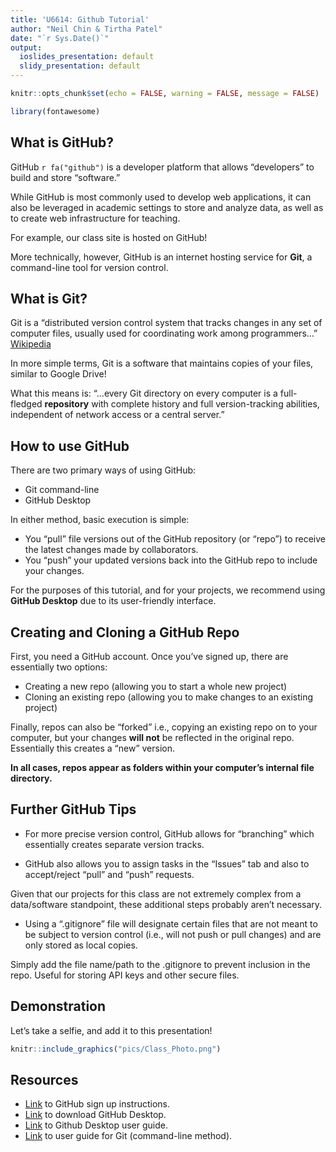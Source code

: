 ```yaml
---
title: 'U6614: Github Tutorial'
author: "Neil Chin & Tirtha Patel"
date: "`r Sys.Date()`"
output:
  ioslides_presentation: default
  slidy_presentation: default
---
```


```r
knitr::opts_chunk$set(echo = FALSE, warning = FALSE, message = FALSE)
```

```r
library(fontawesome)
```


## What is GitHub?

GitHub `r fa("github")` is a developer platform that allows "developers" to build and store "software."

While GitHub is most commonly used to develop web applications, it can also be leveraged in academic settings to store and analyze data, as well as to create web infrastructure for teaching. 

For example, our class site is hosted on GitHub!

More technically, however, GitHub is an internet hosting service for **Git**, a command-line tool for version control.

## What is Git?

Git is a "distributed version control system that tracks changes in any set of computer files, usually used for coordinating work among programmers..." [Wikipedia](https://en.wikipedia.org/wiki/Git)

In more simple terms, Git is a software that maintains copies of your files, similar to Google Drive!

What this means is: "...every Git directory on every computer is a full-fledged **repository** with complete history and full version-tracking abilities, independent of network access or a central server."

## How to use GitHub

There are two primary ways of using GitHub:

- Git command-line 
- GitHub Desktop

In either method, basic execution is simple: 

- You "pull" file versions out of the GitHub repository (or "repo") to receive the latest changes made by collaborators.
- You "push" your updated versions back into the GitHub repo to include your changes.

For the purposes of this tutorial, and for your projects, we recommend using **GitHub Desktop** due to its user-friendly interface.

## Creating and Cloning a GitHub Repo

First, you need a GitHub account. Once you've signed up, there are essentially two options:

- Creating a new repo (allowing you to start a whole new project)
- Cloning an existing repo (allowing you to make changes to an existing project)

Finally, repos can also be "forked" i.e., copying an existing repo on to your computer, but your changes **will not** be reflected in the original repo. Essentially this creates a "new" version.

**In all cases, repos appear as folders within your computer's internal file directory.**

## Further GitHub Tips

- For more precise version control, GitHub allows for "branching" which essentially creates separate version tracks. 

- GitHub also allows you to assign tasks in the "Issues" tab and also to accept/reject "pull" and "push" requests.

Given that our projects for this class are not extremely complex from a data/software standpoint, these additional steps probably aren't necessary.

- Using a ".gitignore" file will designate certain files that are not meant to be subject to version control (i.e., will not push or pull changes) and are only stored as local copies.

Simply add the file name/path to the .gitignore to prevent inclusion in the repo. Useful for storing API keys and other secure files.

## Demonstration

Let's take a selfie, and add it to this presentation!

```r
knitr::include_graphics("pics/Class_Photo.png")

```


## Resources

- [Link](https://docs.github.com/en/get-started/signing-up-for-github/signing-up-for-a-new-github-account) to GitHub sign up instructions.
- [Link](https://desktop.github.com/) to download GitHub Desktop.
- [Link](https://docs.github.com/en/desktop/installing-and-configuring-github-desktop/overview/getting-started-with-github-desktop) to Github Desktop user guide.
- [Link](https://docs.github.com/en/get-started/quickstart/set-up-git) to user guide for Git (command-line method).





